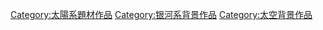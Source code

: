 {{container}}
[[Category:太陽系題材作品|Category:太陽系題材作品]][[Category:银河系背景作品|Category:银河系背景作品]]
[[Category:太空背景作品|Category:太空背景作品]]